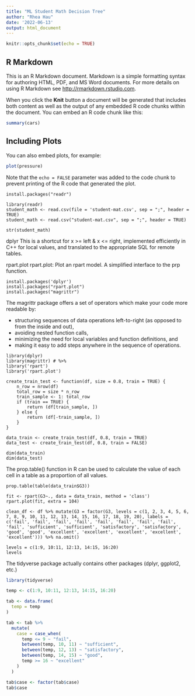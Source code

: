 ```yaml
---
title: "ML Student Math Decision Tree"
author: "Rhea Hau"
date: '2022-06-13'
output: html_document
---
```


```r
knitr::opts_chunk$set(echo = TRUE)
```

## R Markdown

This is an R Markdown document. Markdown is a simple formatting syntax for authoring HTML, PDF, and MS Word documents. For more details on using R Markdown see <http://rmarkdown.rstudio.com>.

When you click the **Knit** button a document will be generated that includes both content as well as the output of any embedded R code chunks within the document. You can embed an R code chunk like this:

```r
summary(cars)
```

## Including Plots

You can also embed plots, for example:

```r
plot(pressure)
```

Note that the `echo = FALSE` parameter was added to the code chunk to prevent printing of the R code that generated the plot.

```Installeer
install.packages("readr")
```

```CSV
library(readr)
student_math <- read.csv(file = 'student-mat.csv', sep = ";", header = TRUE)
student_math <- read.csv("student-mat.csv", sep = ";", header = TRUE)
```

```Structuur
str(student_math)
```

dplyr
This is a shortcut for x >= left & x <= right, implemented efficiently in C++ for local values, and translated to the appropriate SQL for remote tables.

rpart.plot
rpart.plot: Plot an rpart model. A simplified interface to the prp function.

```Libraties
install.packages('dplyr')
install.packages("rpart.plot")
install.packages("magrittr")
```

The magrittr package offers a set of operators which make your code more readable by:

- structuring sequences of data operations left-to-right (as opposed to from the inside and out),
- avoiding nested function calls,
- minimizing the need for local variables and function definitions, and
- making it easy to add steps anywhere in the sequence of operations.

```Libraties
library(dplyr)
library(magrittr) # %>%
library('rpart')
library('rpart.plot')
```

```Trainset
create_train_test <- function(df, size = 0.8, train = TRUE) {
    n_row = nrow(df)
    total_row = size * n_row
    train_sample <- 1: total_row
    if (train == TRUE) {
        return (df[train_sample, ])
    } else {
        return (df[-train_sample, ])
    }
}
```

```Trainset
data_train <- create_train_test(df, 0.8, train = TRUE)
data_test <- create_train_test(df, 0.8, train = FALSE)
```

```dimensie
dim(data_train)
dim(data_test)
```

The prop.table() function in R can be used to calculate the value of each cell in a table as a proportion of all values.

```Overzicht
prop.table(table(data_train$G3))
```

```rpart
fit <- rpart(G3~., data = data_train, method = 'class')
rpart.plot(fit, extra = 104)
```

```Hardcode
clean_df <- df %>% mutate(G3 = factor(G3, levels = c(1, 2, 3, 4, 5, 6, 7, 8, 9, 10, 11, 12, 13, 14, 15, 16, 17, 18, 19, 20), labels = c('fail', 'fail', 'fail', 'fail', 'fail', 'fail', 'fail', 'fail', 'fail', 'sufficient', 'sufficient', 'satisfactory', 'satisfactory', 'good', 'good', 'excellent', 'excellent', 'excellent', 'excellent', 'excellent'))) %>% na.omit()
```

```Voorproefje
levels = c(1:9, 10:11, 12:13, 14:15, 16:20)
levels
```

The tidyverse package actually contains other packages (dplyr, ggplot2, etc.)

```r
library(tidyverse)

temp <- c(1:9, 10:11, 12:13, 14:15, 16:20)

tab <- data.frame(
  temp = temp
)

tab <- tab %>% 
  mutate(
    case = case_when(
      temp <= 9 ~ "fail",
      between(temp, 10, 11) ~ "sufficient",
      between(temp, 12, 13) ~ "satisfactory",
      between(temp, 14, 15) ~ "good",
      temp >= 16 ~ "excellent"
    )
  )

tab$case <- factor(tab$case)
tab$case
```
